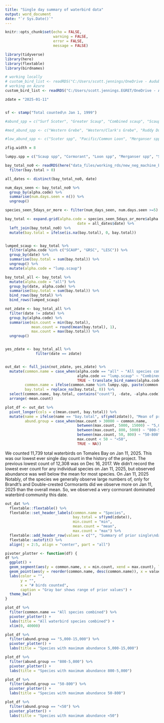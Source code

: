 ```yaml
---
title: "Single day summary of waterbird data"
output: word_document
date: "`r Sys.Date()`"
---
```


```r
knitr::opts_chunk$set(echo = FALSE,
                      warning = FALSE,
                      error = FALSE,
                      message = FALSE)
```


```r


library(tidyverse)
library(here)
library(flextable)
library(birdnames)

# working locally
# custom_bird_list <- readRDS("C:/Users/scott.jennings/OneDrive - Audubon Canyon Ranch/Projects/my_R_general/birdnames_support/data/custom_bird_list")
# working on Azure
custom_bird_list <- readRDS("C:/Users/scott.jennings.EGRET/OneDrive - Audubon Canyon Ranch/Projects/my_R_general/birdnames_support/data/custom_bird_list")

zdate = "2025-01-11"


sf <- stamp("Total counted\n Jan 1, 1999")

#abund_spp = c("Surf Scoter", "Greater Scaup", "Combined scaup", "Scaup spp", "Bufflehead", "Double-crested Cormorant", "Brandt's Cormorant", "Brant")

#med_abund_spp <- c("Western Grebe", "Western/Clark's Grebe", "Ruddy Duck", "Northern Pintail", "Horned Grebe", "Eared Grebe", "American Wigeon", "American Coot")

#low_abund_spp <- c("Scoter spp", "Pacific/Common Loon", "Merganser spp", "Long-tailed Duck", "Cormorant", "Caspian Tern")

zfig.width = 8

lumpy.spp = c("Scaup spp", "Cormorant", "Loon spp", "Merganser spp", "Scoter spp")

```


```r

bay_total_no0 <- readRDS(here("data_files/working_rds/new_neg_machine_bay_total")) %>% 
  filter(bay.total > 0)

all_dates <- distinct(bay_total_no0, date)

num_days_seen <- bay_total_no0 %>% 
  group_by(alpha.code) %>% 
  summarise(num.days.seen = n()) %>% 
  ungroup()

species_seen_5days_or_more <- filter(num_days_seen, num.days.seen >=5)

bay_total <- expand.grid(alpha.code = species_seen_5days_or_more$alpha.code,
                                 date = all_dates$date) %>% 
  left_join(bay_total_no0) %>% 
  mutate(bay.total = ifelse(is.na(bay.total), 0, bay.total))


lumped_scaup <- bay_total %>% 
  filter(alpha.code %in% c("SCAUP", "GRSC", "LESC")) %>% 
  group_by(date) %>% 
  summarise(bay.total = sum(bay.total)) %>% 
  ungroup() %>% 
  mutate(alpha.code = "lump.scaup")

bay_total_all <- bay_total %>%
  mutate(alpha.code = "all") %>% 
  group_by(date, alpha.code) %>% 
  summarise(bay.total = sum(bay.total)) %>% 
  bind_rows(bay_total) %>% 
  bind_rows(lumped_scaup)

not_zdate <- bay_total_all %>% 
  filter(date != zdate) %>% 
  group_by(alpha.code) %>% 
  summarise(min.count = min(bay.total),
            mean.count = round(mean(bay.total), 1),
            max.count = max(bay.total)) %>%
  ungroup()


yes_zdate <- bay_total_all %>% 
              filter(date == zdate)


out_dat <- full_join(not_zdate, yes_zdate) %>% 
  mutate(common.name = case_when(alpha.code == "all" ~ "All species combined", 
                                 alpha.code == "lump.scaup" ~ "Combined scaup", 
                                 TRUE ~ translate_bird_names(alpha.code, "alpha.code", "common.name")),
         common.name = ifelse(common.name %in% lumpy.spp, paste(common.name, "*", sep = ""), common.name),
         bay.total = replace_na(bay.total, 0)) %>% 
  select(common.name, bay.total, contains("count"), -date, -alpha.code) %>% 
  arrange(-mean.count)

plot_df <- out_dat %>% 
  pivot_longer(cols = c(mean.count, bay.total)) %>% 
  mutate(name = ifelse(name == "bay.total", sf(ymd(zdate)), "Mean of prior day counts"),
         abund.group = case_when(max.count > 30000 ~ common.name,
                                 between(max.count, 5000, 15000) ~ "5,000-15,000",
                                 between(max.count, 800, 5000) ~ "800-5,000",
                                 between(max.count, 50, 800) ~ "50-800",
                                 max.count < 50 ~ "<50",
                                 TRUE ~ NA))

```

We counted 11,739 total waterbirds on Tomales Bay on Jan 11, 2025. This was our lowest ever single day count in the history of the project. The previous lowest count of 12,308 was on Dec 16, 2017. We didn’t record the lowest ever count for any individual species on Jan 11, 2025, but observed abundance was well below the mean for most species. On Jan 11, 2025 Notably, of the species we generally observe large numbers of, only for Brandt’s and Double-crested Cormorants did we observe more on Jan 11, 2025 than the overall mean. So, we observed a very cormorant dominated waterbird community this date.

```r

out_dat %>% 
  flextable::flextable() %>% 
  flextable::set_header_labels(common.name = "Species",
                               bay.total = sf(ymd(zdate)),
                               min.count = "min",
                               mean.count = "mean",
                               max.count = "max") %>% 
  flextable::add_header_row(values = c("", "Summary of prior single\nday values"), colwidths = c(2, 3)) %>% 
  flextable::autofit() %>% 
  align(j = 2:5, align = "center", part = "all")


```


```r
pivoter_plotter <- function(df) {
df %>% 
  ggplot() +
  geom_segment(aes(y = common.name, x = min.count, xend = max.count), linewidth = 4, color = "gray") +
  geom_point(aes(y = reorder(common.name, desc(common.name)), x = value, color = name), size = 3) +
  labs(color = "",
       y = "",
       x = "# birds counted",
       caption = "Gray bar shows range of prior values") +
  theme_bw()
}

```



```r


plot_df %>% 
  filter(common.name == "All species combined") %>% 
  pivoter_plotter() +
  labs(title = "All waterbird species combined") +
  xlim(0, 40000)

```


```r

plot_df %>% 
  filter(abund.group == "5,000-15,000") %>% 
  pivoter_plotter() +
  labs(title = "Species with maximum abundance 5,000-15,000")

```

```r
plot_df %>%
  filter(abund.group == "800-5,000") %>% 
  pivoter_plotter() +
  labs(title = "Species with maximum abundance 800-5,000")
```

\newpage
```r


plot_df %>% 
  filter(abund.group == "50-800") %>% 
  pivoter_plotter() +
  labs(title = "Species with maximum abundance 50-800")

```

\newpage
```r
plot_df %>% 
  filter(abund.group == "<50") %>% 
  pivoter_plotter() +
  labs(title = "Species with maximum abundance <50")

```

